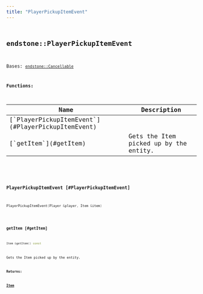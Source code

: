 ```yaml
---
title: "PlayerPickupItemEvent"
---
```


## <code className="doc-symbol doc-symbol-class"/> endstone::PlayerPickupItemEvent

Bases: [`endstone::Cancellable`](cancellable)
















**Functions:**

<table>
<thead>
   <tr>
      <th>Name</th>
      <th>Description</th>
   </tr>
</thead>
<tbody>
<tr key="classendstone_1_1_player_pickup_item_event_1a2ffe5a51d8b0c22799ba4db466fc6f91">
    <td>[`PlayerPickupItemEvent`](#PlayerPickupItemEvent)</td>
    <td></td>
</tr>
<tr key="classendstone_1_1_player_pickup_item_event_1af2e2a3c35dde44219709a5303569979c">
    <td>[`getItem`](#getItem)</td>
    <td>Gets the Item picked up by the entity.</td>
</tr>
</tbody>
</table>

### <code className="doc-symbol doc-symbol-function"/> PlayerPickupItemEvent [#PlayerPickupItemEvent]

```cpp
PlayerPickupItemEvent(Player &player, Item &item)
```
### <code className="doc-symbol doc-symbol-function"/> getItem [#getItem]

```cpp
Item &getItem() const
```

Gets the Item picked up by the entity.





**Returns:**

[**Item**](classendstone_1_1_item.md) 





        